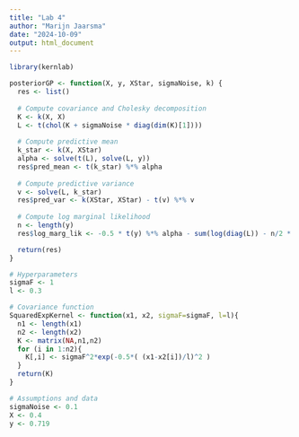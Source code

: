 ```yaml
---
title: "Lab 4"
author: "Marijn Jaarsma"
date: "2024-10-09"
output: html_document
---
```


```r
library(kernlab)
```

```r
posteriorGP <- function(X, y, XStar, sigmaNoise, k) {
  res <- list()
  
  # Compute covariance and Cholesky decomposition
  K <- k(X, X)
  L <- t(chol(K + sigmaNoise * diag(dim(K)[1])))
  
  # Compute predictive mean
  k_star <- k(X, XStar)
  alpha <- solve(t(L), solve(L, y))
  res$pred_mean <- t(k_star) %*% alpha
  
  # Compute predictive variance
  v <- solve(L, k_star)
  res$pred_var <- k(XStar, XStar) - t(v) %*% v
  
  # Compute log marginal likelihood
  n <- length(y)
  res$log_marg_lik <- -0.5 * t(y) %*% alpha - sum(log(diag(L)) - n/2 * log(2 * pi))

  return(res)
}
```

```r
# Hyperparameters
sigmaF <- 1
l <- 0.3

# Covariance function
SquaredExpKernel <- function(x1, x2, sigmaF=sigmaF, l=l){
  n1 <- length(x1)
  n2 <- length(x2)
  K <- matrix(NA,n1,n2)
  for (i in 1:n2){
    K[,i] <- sigmaF^2*exp(-0.5*( (x1-x2[i])/l)^2 )
  }
  return(K)
}

# Assumptions and data
sigmaNoise <- 0.1
X <- 0.4
y <- 0.719


```